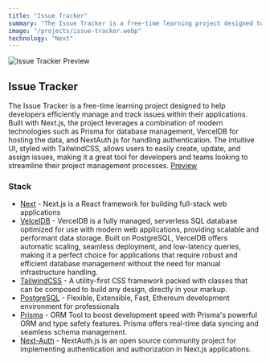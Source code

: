```yaml
---
title: "Issue Tracker"
summary: "The Issue Tracker is a free-time learning project designed to help developers efficiently manage and track issues within their applications. Built with Next.js, the project leverages a combination of modern technologies such as Prisma for database management, VercelDB for hosting the data, and NextAuth.js for handling authentication. The intuitive UI, styled with TailwindCSS, allows users to easily create, update, and assign issues, making it a great tool for developers and teams looking to streamline their project management processes."
image: "/projects/issue-tracker.webp"
technology: "Next"
---
```


![Issue Tracker Preview](/projects/issue-tracker.webp)

## Issue Tracker

The Issue Tracker is a free-time learning project designed to help developers efficiently manage and track issues within their applications. Built with Next.js, the project leverages a combination of modern technologies such as Prisma for database management, VercelDB for hosting the data, and NextAuth.js for handling authentication. The intuitive UI, styled with TailwindCSS, allows users to easily create, update, and assign issues, making it a great tool for developers and teams looking to streamline their project management processes.
[Preview](https://issue-tracker-toylab.vercel.app/)

### Stack

- [Next](https://nextjs.org/) - Next.js is a React framework for building full-stack web applications
- [VelcelDB](https://vercel.com/storage/postgres) - VercelDB is a fully managed, serverless SQL database optimized for use with modern web applications, providing scalable and performant data storage. Built on PostgreSQL, VercelDB offers automatic scaling, seamless deployment, and low-latency queries, making it a perfect choice for applications that require robust and efficient database management without the need for manual infrastructure handling.
- [TailwindCSS](https://tailwindcss.com/) - A utility-first CSS framework packed with classes that can be composed to build any design, directly in your markup.
- [PostgreSQL](https://hardhat.org) - Flexible, Extensible, Fast, Ethereum development environment for professionals
- [Prisma](https://www.prisma.io/) - ORM Tool to boost development speed with Prisma's powerful ORM and type safety features. Prisma offers real-time data syncing and seamless schema management.
- [Next-Auth](https://next-auth.js.org/) - NextAuth.js is an open source community project for implementing authentication and authorization in Next.js applications.
